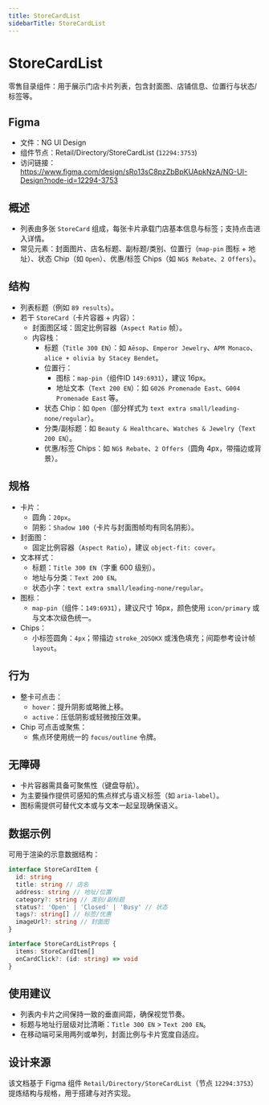 ```yaml
---
title: StoreCardList
sidebarTitle: StoreCardList
---
```


# StoreCardList

零售目录组件：用于展示门店卡片列表，包含封面图、店铺信息、位置行与状态/标签等。

## Figma
- 文件：NG UI Design
- 组件节点：Retail/Directory/StoreCardList (`12294:3753`)
- 访问链接：https://www.figma.com/design/sRo13sC8pzZbBpKUApkNzA/NG-UI-Design?node-id=12294-3753

## 概述
- 列表由多张 `StoreCard` 组成，每张卡片承载门店基本信息与标签；支持点击进入详情。
- 常见元素：封面图片、店名标题、副标题/类别、位置行（`map-pin` 图标 + 地址）、状态 Chip（如 `Open`）、优惠/标签 Chips（如 `NG$ Rebate`、`2 Offers`）。

## 结构
- 列表标题（例如 `89 results`）。
- 若干 `StoreCard`（卡片容器 + 内容）：
  - 封面图区域：固定比例容器（`Aspect Ratio` 帧）。
  - 内容栈：
    - 标题（`Title 300 EN`）：如 `Aēsop`、`Emperor Jewelry`、`APM Monaco`、`alice + olivia by Stacey Bendet`。
    - 位置行：
      - 图标：`map-pin`（组件ID `149:6931`），建议 16px。
      - 地址文本（`Text 200 EN`）：如 `G026 Promenade East`、`G004 Promenade East` 等。
    - 状态 Chip：如 `Open`（部分样式为 `text extra small/leading-none/regular`）。
    - 分类/副标题：如 `Beauty & Healthcare`、`Watches & Jewelry`（`Text 200 EN`）。
    - 优惠/标签 Chips：如 `NG$ Rebate`、`2 Offers`（圆角 4px，带描边或背景）。

## 规格
- 卡片：
  - 圆角：`20px`。
  - 阴影：`Shadow 100`（卡片与封面图帧均有同名阴影）。
- 封面图：
  - 固定比例容器（`Aspect Ratio`），建议 `object-fit: cover`。
- 文本样式：
  - 标题：`Title 300 EN`（字重 600 级别）。
  - 地址与分类：`Text 200 EN`。
  - 状态小字：`text extra small/leading-none/regular`。
- 图标：
  - `map-pin`（组件：`149:6931`），建议尺寸 16px，颜色使用 `icon/primary` 或与文本次级色统一。
- Chips：
  - 小标签圆角：`4px`；带描边 `stroke_2QSQKX` 或浅色填充；间距参考设计帧 `layout`。

## 行为
- 整卡可点击：
  - `hover`：提升阴影或略微上移。
  - `active`：压低阴影或轻微按压效果。
- Chip 可点击或聚焦：
  - 焦点环使用统一的 `focus/outline` 令牌。

## 无障碍
- 卡片容器需具备可聚焦性（键盘导航）。
- 为主要操作提供可感知的焦点样式与语义标签（如 `aria-label`）。
- 图标需提供可替代文本或与文本一起呈现确保语义。

## 数据示例
可用于渲染的示意数据结构：

```ts
interface StoreCardItem {
  id: string
  title: string // 店名
  address: string // 地址/位置
  category?: string // 类别/副标题
  status?: 'Open' | 'Closed' | 'Busy' // 状态
  tags?: string[] // 标签/优惠
  imageUrl?: string // 封面图
}

interface StoreCardListProps {
  items: StoreCardItem[]
  onCardClick?: (id: string) => void
}
```

## 使用建议
- 列表内卡片之间保持一致的垂直间距，确保视觉节奏。
- 标题与地址行层级对比清晰：`Title 300 EN` > `Text 200 EN`。
- 在移动端可采用两列或单列，封面比例与卡片宽度自适应。

## 设计来源
该文档基于 Figma 组件 `Retail/Directory/StoreCardList`（节点 `12294:3753`）提炼结构与规格，用于搭建与对齐实现。